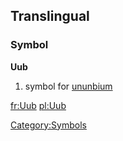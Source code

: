 ==Translingual==
===Symbol===
'''Uub'''
#{{chemistry}} symbol for [[ununbium]]

[[Category:Symbols]]

[[fr:Uub]]
[[pl:Uub]]